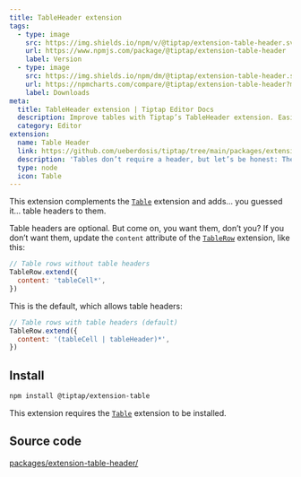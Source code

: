 ```yaml
---
title: TableHeader extension
tags:
  - type: image
    src: https://img.shields.io/npm/v/@tiptap/extension-table-header.svg?label=version
    url: https://www.npmjs.com/package/@tiptap/extension-table-header
    label: Version
  - type: image
    src: https://img.shields.io/npm/dm/@tiptap/extension-table-header.svg
    url: https://npmcharts.com/compare/@tiptap/extension-table-header?minimal=true
    label: Downloads
meta:
  title: TableHeader extension | Tiptap Editor Docs
  description: Improve tables with Tiptap’s TableHeader extension. Easily control table headers. Source code and usage examples in the docs!
  category: Editor
extension:
  name: Table Header
  link: https://github.com/ueberdosis/tiptap/tree/main/packages/extension-table-header
  description: 'Tables don’t require a header, but let’s be honest: They look better with it.'
  type: node
  icon: Table
---
```



This extension complements the [`Table`](/editor/extensions/nodes/table) extension and adds… you guessed it… table headers to them.

<CodeDemo path="/Nodes/Table" />

Table headers are optional. But come on, you want them, don’t you? If you don’t want them, update the `content` attribute of the [`TableRow`](/editor/extensions/nodes/table-row) extension, like this:

```js
// Table rows without table headers
TableRow.extend({
  content: 'tableCell*',
})
```

This is the default, which allows table headers:

```js
// Table rows with table headers (default)
TableRow.extend({
  content: '(tableCell | tableHeader)*',
})
```

## Install

```bash
npm install @tiptap/extension-table
```

This extension requires the [`Table`](/editor/extensions/nodes/table) extension to be installed.

## Source code

[packages/extension-table-header/](https://github.com/ueberdosis/tiptap/blob/main/packages/extension-table/src/header)
